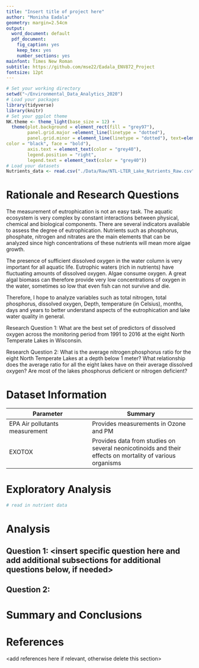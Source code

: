 ```yaml
---
title: "Insert title of project here"
author: "Monisha Eadala"
geometry: margin=2.54cm
output:
  word_document: default
  pdf_document:
    fig_caption: yes
    keep_tex: yes
    number_sections: yes
mainfont: Times New Roman
subtitle: https://github.com/mse22/Eadala_ENV872_Project 
fontsize: 12pt
---
```


\newpage
\tableofcontents 
\newpage
\listoftables 
\newpage
\listoffigures 
\newpage

```r
# Set your working directory
setwd("~/Environmental_Data_Analytics_2020")
# Load your packages
library(tidyverse)
library(knitr)
# Set your ggplot theme
NK.theme <- theme_light(base_size = 12) +
  theme(plot.background = element_rect(fill = "grey97"),
        panel.grid.major =element_line(linetype = "dotted"),
        panel.grid.minor = element_line(linetype = "dotted"), text=element_text(size = 14, 
color = "black", face = "bold"),
        axis.text = element_text(color = "grey40"), 
        legend.position = "right",
        legend.text = element_text(color = "grey40"))
# Load your datasets
Nutrients_data <- read.csv("./Data/Raw/NTL-LTER_Lake_Nutrients_Raw.csv")
```


# Rationale and Research Questions

The measurement of eutrophication is not an easy task. The aquatic ecosystem is very complex by constant interactions between physical, chemical and biological components. There are several indicators available to assess the degree of eutrophication. Nutrients such as phosphorus, phosphate, nitrogen and nitrates are the main elements that can be analyzed since high concentrations of these nutrients will mean more algae growth.

The presence of sufficient dissolved oxygen in the water column is very important for all aquatic life. Eutrophic waters (rich in nutrients) have fluctuating amounts of dissolved oxygen. Algae consume oxygen. A great algal biomass can therefore provide very low concentrations of oxygen in the water, sometimes so low that even fish can not survive and die.

Therefore, I hope to analyze variables such as total nitrogen, total phosphorus, dissolved oxygen, Depth, temperature (in Celsius), months, days and years to better understand aspects of the eutrophication and lake water quality in general.

Research Question 1: What are the best set of predictors of dissolved oxygen across the monitoring period from 1991 to 2016 at the eight North Temperate Lakes in Wisconsin.

Research Question 2: What is the average nitrogen:phosphorus ratio for the eight North Temperate Lakes at a depth below 1 meter? What relationship does the average ratio for all the eight lakes have on their average dissolved oxygen? Are most of the lakes phosphorus deficient or nitrogen deficient?

\newpage

# Dataset Information


Parameter                      | Summary
-------------------------------|--------------------------------------
EPA Air pollutants measurement | Provides measurements in Ozone and PM
EXOTOX                         | Provides data from studies on several neonicotinoids and their effects on mortality of various organisms

\newpage

# Exploratory Analysis 
```r
# read in nutrient data


```
\newpage

# Analysis


## Question 1: <insert specific question here and add additional subsections for additional questions below, if needed>

## Question 2: 




\newpage

# Summary and Conclusions


\newpage

# References
<add references here if relevant, otherwise delete this section> 
